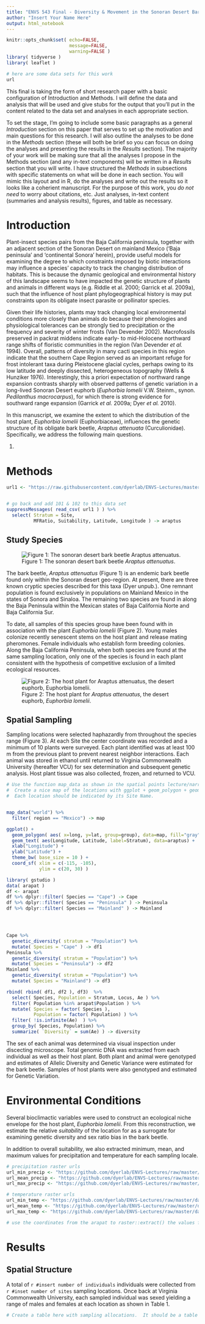 ```yaml
---
title: "ENVS 543 Final - Diversity & Movement in the Sonoran Desert Bark Beetle (<i>Araptus attenuata</i>)."
author: "Insert Your Name Here"
output: html_notebook
---
```


```r
knitr::opts_chunk$set( echo=FALSE, 
                       message=FALSE,
                       warning=FALSE )
library( tidyverse )
library( leaflet )

# here are some data sets for this work
url


```

This final is taking the form of short research paper with a basic configuration of Introduction and Methods.  I will define the data and analysis that will be used and give stubs for the output that you'll put in the content related to the data set and analyses in each appropriate section.  

To set the stage, I'm going to include some basic paragraphs as a general *Introduction* section on this paper that serves to set up the motivation and main questions for this research.  I will also outline the analyses to be done in the *Methods* section (these will both be brief so you can focus on doing the analyses and presenting the results in the *Results* section). The majority of your work will be making sure that all the analyses I propose in the Methods section (and any in-text components) will be written in a *Results* section that you will write.  I have structured the *Methods* in subsections with specific statements on what will be done in each section.  You will mimic this layout and in R, do the analyses and write out the results so it looks like a coherient manuscript.  For the purpose of this work, you *do not need* to worry about citations, etc.  Just analyses, in-text content (summaries and analysis results), figures, and table as necessary.  


# Introduction

Plant-insect species pairs from the Baja California peninsula, together with an adjacent section of the Sonoran Desert on mainland Mexico (‘Baja peninsula’ and ‘continental Sonora’ herein), provide useful models for examining the degree to which constraints imposed by biotic interactions may influence a species’ capacity to track the changing distribution of habitats. This is because the dynamic geological and environmental history of this landscape seems to have impacted the genetic structure of plants and animals in different ways (e.g. Riddle et al. 2000; Garrick et al. 2009a), such that the influence of host plant phylogeographical history is may put constraints upon its obligate insect parasite or pollinator species.

Given their life histories, plants may track changing local environmental conditions more closely than animals do because their phenologies and physiological tolerances can be strongly tied to precipitation or the frequency and severity of winter frosts (Van Devender 2002). Macrofossils preserved in packrat middens indicate early- to mid-Holocene northward range shifts of floristic communities in the region (Van Devender *et al.* 1994).  Overall, patterns of diversity in many cacti species in this region indicate that the southern Cape Region served as an important refuge for frost intolerant taxa during Pleistocene glacial cycles, perhaps owing to its low latitude and deeply dissected, heterogeneous topography (Wells & Hunziker 1976). Interestingly, this a priori expectation of northward range expansion contrasts sharply with observed patterns of genetic variation in a long-lived Sonoran Desert euphorb (*Euphorbia lomelii* V.W. Steinm., synon. *Pedilanthus macrocarpus*), for which there is strong evidence for southward range expansion (Garrick *et al.* 2009a; Dyer *et al.* 2010).

In this manuscript, we examine the extent to which the distribution of the host plant, *Euphorbia lomelii* (Euphorbiaceae), influences the genetic structure of its obligate bark beetle, *Araptus attenuata* (Curculionidae).  Specifically, we address the following main questions.

1. 


# Methods 

```r
url1 <- "https://raw.githubusercontent.com/dyerlab/ENVS-Lectures/master/lectures/exams/final2021/Final_Data.csv"


# go back and add 101 & 102 to this data set
suppressMessages( read_csv( url1 ) ) %>%
  select( Stratum = Site, 
          MFRatio, Suitability, Latitude, Longitude ) -> araptus
```

## Study Species

![Figure 1: The sonoran desert bark beetle *Araptus attenuatus*.](https://live.staticflickr.com/65535/50441339417_74e04216fa_w_d.jpg)

The bark beetle, *Araptus attenuatus* (Figure 1) is an endemic bark beetle found only within the Sonoran desert geo-region.  At present, there are three known cryptic species described for this taxa (Dyer unpub.).  One remnant population is found exclusively in populations on Mainland Mexico in the states of Sonora and Sinaloa.  The remaining two species are found in along the Baja Peninsula within the Mexican states of Baja California Norte and Baja California Sur.

To date, all samples of this species group have been found with in association with the plant *Euphorbia lomelii* (Figure 2).  Young males  colonize recently senescent stems on the host plant and release mating pheromones.  Female individuals who establish form breeding colonies.  Along the Baja California Peninsula, when both species are found at the same sampling location, only one of the species is found in each plant consistent with the hypothesis of competitive exclusion of a limited ecological resources.

![Figure 2: The host plant for *Araptus attenuatus*, the desert euphorb, *Euphorbia lomelii*.](https://live.staticflickr.com/65535/50441175211_ba3b9df2ea_w_d.jpg)


## Spatial Sampling

Sampling locations were selected haphazardly from throughout the species range (Figure 3).  At each Site the center coordinate was recorded and a minimum of 10 plants were surveyed. Each plant identified was at least 100 m from the previous plant to prevent nearest neighbor interactions.  Each animal was stored in ethanol until returned to Virginia Commonwealth University (hereafter VCU) for sex determination and subsequent genetic analysis.  Host plant tissue was also collected, frozen, and returned to VCU.

```r

# Use the function map_data as shown in the spatial points lecture/narrative 
#  Create a nice map of the locations with ggplot + geom_polygon + geom_text.
#  Each location should be indicated by its Site Name.


map_data("world") %>%
  filter( region == "Mexico") -> map

ggplot() + 
  geom_polygon( aes( x=long, y=lat, group=group), data=map, fill="gray")  +
  geom_text( aes(Longitude, Latitude, label=Stratum), data=araptus) +
  xlab("Longitude") + 
  ylab("Latitude") + 
  theme_bw( base_size = 10 ) +
  coord_sf( xlim = c(-115, -105),
            ylim = c(20, 30) )

```



```r
library( gstudio )
data( arapat )
df <- arapat 
df %>% dplyr::filter( Species == "Cape") -> Cape 
df %>% dplyr::filter( Species == "Peninsula" ) -> Peninsula 
df %>% dplyr::filter( Species == "Mainland" ) -> Mainland




Cape %>% 
  genetic_diversity( stratum = "Population") %>%
  mutate( Species = "Cape" ) -> df1
Peninsula %>%
  genetic_diversity( stratum = "Population") %>%
  mutate( Species = "Peninsula") -> df2 
Mainland %>%
  genetic_diversity( stratum = "Population") %>%
  mutate( Species = "Mainland") -> df3 

rbind( rbind( df1, df2 ), df3)  %>%
  select( Species, Population = Stratum, Locus, Ae ) %>%
  filter( Population %in% arapat$Population ) %>% 
  mutate( Species = factor( Species ), 
          Population = factor( Population) ) %>% 
  filter( !is.infinite(Ae)  ) %>%
  group_by( Species, Population) %>%
  summarize( `Diversity` = sum(Ae) ) -> diversity
```

The sex of each animal was determined via visual inspection under discecting microscope.  Total genomic DNA was extracted from each individual as well as their host plant.  Both plant and animal were genotyped and estimates of Allelic Diversity and Genetic Variance were estimated for the bark beetle.  Samples of host plants were also genotyped and estimated for Genetic Variation.

# Environmental Conditions

Several bioclimactic variables were used to construct an ecological niche envelope for the host plant, *Euphorbia lomelii*.  From this reconstruction, we estimate the relative *suitability* of the location for as a surrogate for examining genetic diversity and sex ratio bias in the bark beetle.

In addition to overall suitability, we also extracted minimum, mean, and maximum values for precipitation and temperature for each sampling locale.

```r
# precipitation raster urls
url_min_precip <- "https://github.com/dyerlab/ENVS-Lectures/raw/master/data/Minimum_Precip_22.tif"
url_mean_precip <- "https://github.com/dyerlab/ENVS-Lectures/raw/master/data/Annual_Precip_22.tif"
url_max_precip <- "https://github.com/dyerlab/ENVS-Lectures/raw/master/data/Maximum_Precip.tif"

# temperature raster urls
url_min_temp <- "https://github.com/dyerlab/ENVS-Lectures/raw/master/data/Minimum_Temp_22.tif"
url_mean_temp <- "https://github.com/dyerlab/ENVS-Lectures/raw/master/data/Mean_Temp_22.tif"
url_max_temp <- "https://github.com/dyerlab/ENVS-Lectures/raw/master/data/Maximum_Temp_22.tif"

# use the coordinates from the arapat to raster::extract() the values for min, mean, and max temp and precip and add those to the arapat data frame.


```











# Results

## Spatial Structure


A total of `r #insert number of individuals` individuals were collected from `r #inset number of sites` sampling locations.  Once back at Virginia Commonwealth University, each sampled individual was sexed yielding a range of males and females at each location as shown in Table 1.

```r
# Create a table here with sampling allocations.  It should be a table that has rows for minimum, mean, median, and max for (columns of) Male and for Females.  The table must have a caption and look nice.
```





## 
